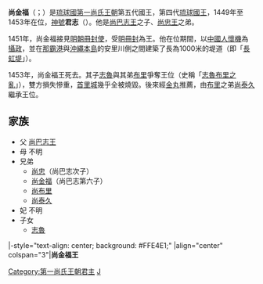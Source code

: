 {{琉球君主
| 名稱=尚金福王
| 代數=7
| 第一尚氏代數=5
| 前任=[[尚思達王|尚思達王]]
| 繼任=[[尚泰久王|尚泰久王]]
| 畫像=
| 說明=
| 在位=1449年—1453年
| 宗主國=[[明朝|明]]
| 年號=[[正統_(年號)|正統]]<br />[[景泰_(年號)|景泰]]
| 冊封年=1452年
| 冊封使=
| 正冊封使=左給事中[[陳傅|陳傅]]（一作[[喬毅|喬毅]]）
| 副冊封使=行人[[童守宏|童守宏]]
| 姓名=尚金福
| 封號=
| 童名=
| 名乘=
| 別名=
| 神號=君志
| 出生=1398年<br>[[洪武|洪武]]三十一年
| 立世子=
| 逝世=1453年<br>[[景泰_(年號)|景泰]]四年四月十八
| 諡號=
| 陵墓=
| 父親=[[尚巴志王|尚巴志王]]
| 嫡母=
| 母親=
| 烏帽子親=
| 妃=
| 夫人=
| 妻=
| 位號不明=
| 嫡兄弟=
| 嫡姊妹=
| 庶兄弟=
| 庶姊妹=
| 同胞兄弟=
| 同胞姊妹=
| 異母兄弟=
| 異母姊妹=
| 王子=[[志魯|志魯]]
| 直王子=
| 脇王子=
| 王女=
| 嫡王女=
| 庶王女=
| 注釋=
|}}
'''尚金福'''（{{ryu|r=尚金福|kn=ショーチンフク|rm=Shō Chinfuku|f=h}}；{{Bd|1398年||1453年}}）是[[琉球國|琉球國]][[第一尚氏王朝|第一尚氏王朝]]第五代國王，第四代[[琉球國王|琉球國王]]，1449年至1453年在位，[[神號|神號]]'''君志'''（{{ryu|r=君志|kn=チミシ|rm=Chimishi}}）。他是[[尚巴志王|尚巴志王]]之子、[[尚忠王|尚忠王]]之弟。

1451年，尚金福接見[[明朝|明朝]][[冊封使|冊封使]]，受[[明|明]][[冊封|冊封]]為王。他在位期間，以[[中國人|中國人]][[懷機|懷機]]為[[攝政_(琉球)|攝政]]，並在[[那霸港|那霸港]]與[[沖繩本島|沖繩本島]]的安里川側之間建築了長為1000米的堤道（即「[[長虹堤|長虹堤]]」）。

1453年，尚金福王死去。其子[[志魯|志魯]]與其弟[[尚布里_(琉球)|布里]]爭奪王位（史稱「[[志魯布里之亂|志魯布里之亂]]」），雙方損失慘重，[[首里城|首里城]]幾乎全被燒毀。後來經[[尚圓王|金丸]]推薦，由[[尚布里_(琉球)|布里]]之弟[[尚泰久|尚泰久]]繼承王位。

==家族==
*父 [[尚巴志王|尚巴志王]]
*母 不明
*兄弟
**[[尚忠|尚忠]]（尚巴志次子）
**[[尚金福|尚金福]]（尚巴志第六子）
**[[尚布里_(琉球)|尚布里]]
**[[尚泰久|尚泰久]]
*妃 不明
*子女
**[[志魯|志魯]]

{{start box}}
|-style="text-align: center; background: #FFE4E1;"
|align="center" colspan="3"|'''尚金福王'''
{{s-before|[[尚思達王|尚思達王]]}}
{{s-title|第五代[[琉球君主列表#第一尚氏王朝|第一尚氏王朝國王]]|1449年—1453年}}
{{s-after|[[尚泰久王|尚泰久王]]}}
{{s-before|[[尚思達王|尚思達王]]}}
{{s-title|第七代[[琉球君主列表|琉球國中山王]]|1449年—1453年}}
{{s-after|[[尚泰久王|尚泰久王]]}}
{{end box}}

{{琉球歷代君主}}

{{君王小作品}}

[[Category:第一尚氏王朝君主|Category:第一尚氏王朝君主]]
[[Category:琉球尚氏|J]]